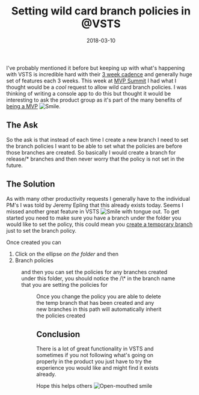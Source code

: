 ﻿---
title: 'Setting wild card branch policies in @VSTS'
date: 2018-03-10
tags: ['VSTS / TFS', 'Source Control. Git']
draft: false
summary: 'I''ve probably mentioned it before but keeping up with what''s happening with VSTS is incredible hard with their 3 week cadence and generally huge set of features each 3 weeks. This week at MVP Summit I had what I thought would be a cool request to allow wild card branch policies. I was thinking of writing a console app to do this but thought it would be interesting to ask the product group as it''s part of the many benefits of being a MVP .'
---


I've probably mentioned it before but keeping up with what's happening with VSTS is incredible hard with their [3 week cadence](https://www.visualstudio.com/learn/moving-cloud-cadence/) and generally huge set of features each 3 weeks. This week at [MVP Summit](https://mvp.microsoft.com/summit) I had what I thought would be a *cool* request to allow wild card branch policies. I was thinking of writing a console app to do this but thought it would be interesting to ask the product group as it's part of the many benefits of [being a MVP](https://mvp.microsoft.com/en-us/overview) ![Smile](https://gordonbeeming.com/images/emoticons/smile.svg).

## The Ask

So the ask is that instead of each time I create a new branch I need to set the branch policies I want to be able to set what the policies are before those branches are created. So basically I would create a branch for release/\* branches and then never worry that the policy is not set in the future.

## The Solution

As with many other productivity requests I generally have to the individual PM's I was told by Jeremy Epling that this already exists today. Seems I missed another great feature in VSTS ![Smile with tongue out](https://gordonbeeming.com/images/emoticons/smile-with-tongue-out.svg). To get started you need to make sure you have a branch under the folder you would like to set the policy, this could mean you [create a temporary branch](https://gordonbeeming.com/blog/vsts-tfs/2018/3/creating-a-new-branch-in-vsts) just to set the branch policy. 

Once created you can 

1. Click on the ellipse *on the folder* and then
2. Branch policies

<Figure key="/images/7d855ff18dce420fa9bdc7deeceb4f09.png" src="/images/7d855ff18dce420fa9bdc7deeceb4f09.png" alt="Accessing branch policies for a folder in VSTS" width="0" height="0" caption="Accessing branch policies for a folder in VSTS" />


and then you can set the policies for any branches created under this folder, you should notice the /\\* in the branch name that you are setting the policies for

<Figure key="/images/f48210e2a1074d1f96d3d83f3501445e.png" src="/images/f48210e2a1074d1f96d3d83f3501445e.png" alt="Setting wildcard branch policies in VSTS" width="0" height="0" caption="Setting wildcard branch policies for release/\\* branches" />

Once you change the policy you are able to delete the temp branch that has been created and any new branches in this path will automatically inherit the policies created

## Conclusion

There is a lot of great functionality in VSTS and sometimes if you not following what's going on properly in the product you just have to try the experience you would like and might find it exists already.

Hope this helps others ![Open-mouthed smile](https://gordonbeeming.com/images/emoticons/open-mouthed-smile.svg)


